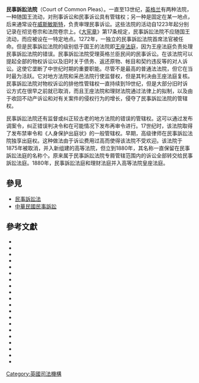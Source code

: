 {{copyedit|time=2018-12-19T03:15:56+00:00}}
'''民事訴訟法院'''（Court of Common Pleas）。一直至13世纪，[[英格兰|英格兰]]有两种法院，一种随国王流动，对刑事诉讼和民事诉讼具有管辖权；另一种是固定在某一地点，后来通常设在[[威斯敏斯特|威斯敏斯特]]，负责审理民事诉讼。这些法院的活动自1223年起分别记录在彻览卷宗和法院卷宗上。《[[大宪章|大宪章]]》第17条规定，民事訴訟法院不应随国王流动，而应被设在一特定地点。1272年，一独立的民事訴訟法院首席法官被任命。但是民事訴訟法院的级别低于国王的法院即[[王座法庭|王座法庭]]，因为王座法庭负责处理民事訴訟法院的错误。民事訴訟法院受理英格兰臣民间的民事诉讼。在该法院可以提起全部的物权诉讼以及旧时关于债务、返还原物、帐目和契约违反等的对人诉讼。这使它垄断了中世纪时期的重要职能。尽管不是最高的普通法法院，但它在当时最为活跃。它对地方法院和采邑法院行使监督权，但是其判决由王座法庭复核。民事訴訟法院对物权诉讼的排他性管辖权一直持续到19世纪，但是大部分旧时诉讼方式在很早之前就已取消，而且王座法院和理财法院通过法律上的拟制，以及由于收回不动产诉讼和对有关案件的侵权行为的增长，侵夺了民事訴訟法院的管辖权。

民事訴訟法院还有监督或纠正较古老的地方法院的错误的管辖权。这可以通过发布调案令，纠正错误判决令和在可能情况下发布再审令进行。17世纪时，该法院取得了发布禁审令和《人身保护出庭状》的一般管辖权。早期，高级律师在民事訴訟法院独享出庭权。这种做法由于诉讼费用过高而使得该法院不受欢迎。该法院于1875年被取消，并入新组建的高等法院，但立到1880年，其名称一直保留在民事訴訟法庭的名称个。原来属于民事訴訟法院专屑管辖范围内的诉讼全部转交给民事訴訟法庭。1880年，民事訴訟法庭和理财法庭并入高等法院皇座法庭。

==參見==
*[[民事訴訟法|民事訴訟法]]
*[[中華民國民事訴訟|中華民國民事訴訟]]

==參考文獻==
{{refbegin|2}}
*{{cite journal|last=Adams|first=George Burton|year=1920|title=Origin of the English Courts of Common Law|journal=Yale Law Journal|publisher=Yale University|volume=30|issue=1|issn=0044-0094}}
*{{cite book|last=Baker|first=J.H|title=The Oxford History of the Laws of England Volume IV|publisher=Oxford University Press|year=2003|isbn=0-19-825817-8}}
*{{cite book|last=Baker|first=J.H.|title=An Introduction to English Legal History|publisher=Butterworths|year=2002|isbn=0-406-93053-8}}
*{{cite book|last=Boyer|first=Allen D.|title=Sir Edward Coke and the Elizabethan Age|url=https://archive.org/details/siredwardcokeeli0000boye|publisher=[[Stanford_University_Press|Stanford University Press]]|year=2003|isbn=0-8047-4809-8}}
*{{cite book|last=Bryson|first=W.H.|title=The Equity Side of the Exchequer|publisher=Cambridge University Press|year=2008|isbn=978-0-521-07659-3}}
*{{cite journal|last=Hamlin|first=Elbert B.|year=1935|title=The Court of Common Pleas|journal=Connecticut Bar Journal|volume=9|issue=1|issn=0010-6070}}
*{{cite book|last=Hastings|first=Margaret|title=The Court of Common Pleas in Fifteenth Century England: A study of legal administration and procedure|year=1947|publisher=Cornell University Press|oclc=408377}}
*{{cite book|last=Haydn|first=Joseph |title=The book of dignities: containing rolls of the official personages of the British Empire from the earliest periods to the present time together with the sovereigns of Europe, from the foundation of their respective states; the peerage of England and Great Britain |url=https://archive.org/details/bookdignitiesco00haydgoog|publisher=Longmans|year=1851|oclc=5281608}}
*{{cite journal|last=Ibbetson|first=David|year=1984|title=Sixteenth Century Contract Law: Slade's Case in Context|journal=Oxford Journal of Legal Studies|publisher=[[Oxford_University_Press|Oxford University Press]]|volume=4|issue=3|issn=0143-6503}}
*{{cite journal|last=Kemp|first=Brian|year=1973|title=Exchequer and Bench in the Later Twelfth Century -- Separate or Identical Tribunals?|journal=The English Historical Review|publisher=Oxford University Press|volume=88|issue=348|issn=0013-8266}}
* {{cite book|last=Kiralfy|first=A.K.R|title=Potter's Historical Introduction to English Law and Its Institutions|publisher=Sweet & Maxwell, Ltd.|location=London|year=1962}}
*{{cite book|last=Manchester|first=A.H.|title=Modern Legal History|year=1980|publisher=Butterworths|isbn=0-406-62264-7}}
*{{cite book|last=Megarry|first=Robert|title=Inns Ancient and Modern|publisher=Selden Society|year=1972|isbn=0-85490-006-3}}
*{{cite journal|last=Polden|first=Patrick|year=2002|title=Mingling the waters: personalities, politics and the making of the Supreme Court of Judicature|journal=Cambridge Law Journal|publisher=Cambridge University Press|volume=61|issue=3|issn=0008-1973}}
*{{cite book|last=Pulling|first=Alexander|title=The Order of the Coif|url=https://archive.org/details/ordercoif00pullgoog|publisher=William Clows & Sons Ltd|year=1884|oclc=2049459}}
*{{cite book|last=Sainty|first=John|title=The Judges of England 1272 -1990: a list of judges of the superior courts|publisher=[[Selden_Society|Selden Society]]|location=Oxford|year=1993|oclc=29670782}}
*{{cite book|last=Simpson|first=A.W.B.|title=The Place of Slade's Case in the History of Contract|editor=Allen D. Boyer|publisher=[[Liberty_Fund|Liberty Fund]]|series=Law, Liberty and Parliament: Selected Essays on the Writings of Sir Edward Coke|year=2004|isbn=0-86597-426-8}}
*{{cite journal|last=Turner|first=Ralph V.|year=1977|title=The Origins of Common Pleas and King's Bench|journal=The American Journal of Legal History|publisher=Temple University|volume=21|issue=3|issn=0002-9319}}
*{{cite journal|last=Warren|first=Edward|year=1942|title=Serjeants-at-Law; The Order of the Coif|journal=[[Virginia_Law_Review|Virginia Law Review]]|publisher=[[University_of_Virginia_School_of_Law|University of Virginia School of Law]]|volume=28|issue=7|issn=0042-6601}}
*{{cite journal|last=Wilkinson|first=B.|year=1927|title=The Seals of the Two Benches under Edward III|journal=The English Historical Review|publisher=Oxford University Press|volume=42|issue=167|issn=0013-8266}}
{{refend}}

[[Category:英國司法機構|Category:英國司法機構]]
